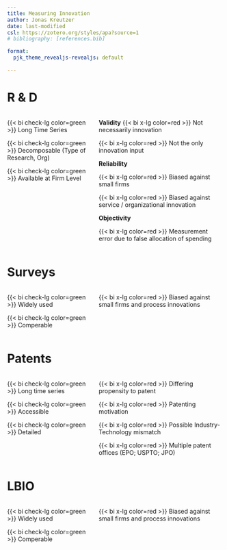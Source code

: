 ```yaml
---
title: Measuring Innovation
author: Jonas Kreutzer
date: last-modified
csl: https://zotero.org/styles/apa?source=1
# bibliography: [references.bib]

format:
  pjk_theme_revealjs-revealjs: default

---
```



# R & D 

:::: {.columns}

::: {.column width="40%"}

{{< bi check-lg color=green >}} Long Time Series

{{< bi check-lg color=green >}} Decomposable (Type of Research, Org)

{{< bi check-lg color=green >}} Available at Firm Level

<!-- Advantages:
long time-series
harmonized throughout OECD, i.e. reasonable degree of comparability
increasingly possible to distinguish between process and product, basic vs. applied research, research vs. development
possible to divide between industries, government, higher education, non-profit, sources of finance
Available in micro data on firm level
 -->

:::

::: {.column width="60%"}

**Validity**
{{< bi x-lg color=red >}} Not necessarily innovation

{{< bi x-lg color=red >}} Not the only innovation input

**Reliability**

{{< bi x-lg color=red >}} Biased against small firms

{{< bi x-lg color=red >}} Biased against service / organizational innovation

**Objectivity**

{{< bi x-lg color=red >}} Measurement error due to false allocation of spending




<!-- Partially concerned with early stages – not necessarily innovation
not the only input: 
trial production
market analysis
training of employees
investment in fixed assets

bias against small firms - less formal innovation processes
bias against more service- and/or organizationally-oriented innovation
sometimes hard to pin-point to location of actual activity: in particular regions and sometimes countries
Risk that respondents answer wrongly: e.g., R&D contracted to others, by others, in own organization 

 -->

:::

::::


# Surveys

:::: {.columns}

::: {.column width="40%"}

{{< bi check-lg color=green >}} Widely used

{{< bi check-lg color=green >}} Comperable


:::

::: {.column width="60%"}

{{< bi x-lg color=red >}} Biased against small firms and process innovations


:::

::::


# Patents

:::: {.columns}

::: {.column width="40%"}

{{< bi check-lg color=green >}} Long time series

{{< bi check-lg color=green >}} Accessible

{{< bi check-lg color=green >}} Detailed

:::

::: {.column width="60%"}

{{< bi x-lg color=red >}} Differing propensity to patent

{{< bi x-lg color=red >}} Patenting motivation

{{< bi x-lg color=red >}} Possible Industry-Technology mismatch

{{< bi x-lg color=red >}} Multiple patent offices (EPO; USPTO; JPO)


<!-- not all innovations are patentable
not all patentable innovations are patented
there are differences in the propensity to patent depending on:
industry
firm size (but patents/R&D usually higher for small)
invention type (e.g. product-life cycle position)
what can be patented has evolved over time
the cost of imitation
technological opportunities
 -->

:::

::::

# LBIO

:::: {.columns}

::: {.column width="40%"}

{{< bi check-lg color=green >}} Widely used

{{< bi check-lg color=green >}} Comperable


:::

::: {.column width="60%"}

{{< bi x-lg color=red >}} Biased against small firms and process innovations


:::

::::
